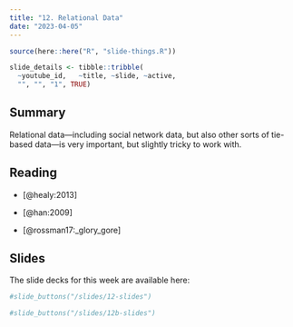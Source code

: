 ```yaml
---
title: "12. Relational Data"
date: "2023-04-05"
---
```


```r
source(here::here("R", "slide-things.R"))

slide_details <- tibble::tribble(
  ~youtube_id,   ~title, ~slide, ~active,
  "", "", "1", TRUE)

```

## Summary

Relational data---including social network data, but also other sorts of tie-based data---is very important, but slightly tricky to work with.

## Reading

- [@healy:2013]

- [@han:2009]

- [@rossman17:_glory_gore]

## Slides

The slide decks for this week are available here: 

```r
#slide_buttons("/slides/12-slides")
```

<div>
```{=html}
<!--iframe class="slide-deck" src="/slides/12-slides.html"></iframe-->
```
</div>


```r
#slide_buttons("/slides/12b-slides")
```

<div>
```{=html}
<!--iframe class="slide-deck" src="/slides/12b-slides.html"></iframe-->
```
</div>

